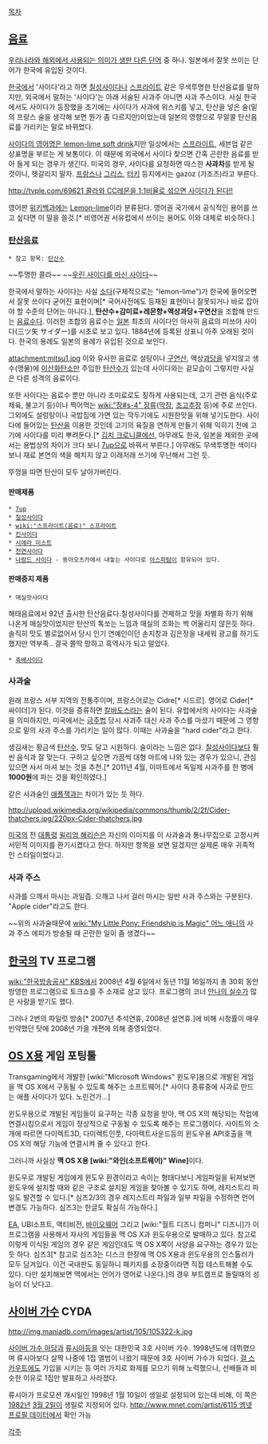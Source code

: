 [[목차]]

== [[음료]] ==
[[콩글리시|우리나라와 해외에서 사용되는 의미가 생판 다른 단어]] 중 하나. 일본에서 잘못 쓰이는 단어가 한국에 유입된 것이다.

[[한국]]에서 '사이다'라고 하면 [[칠성사이다]]나 [[스프라이트]] 같은 무색투명한 탄산음료를 말하지만, 외국에서 말하는 '사이다'는 아래 서술된 사과주 아니면 사과 주스이다. 사실 한국에서도 사이다가 등장했을 초기에는 사이다가 사과에 위스키를 넣고, 탄산을 넣은 술(밑의 프랑스 술을 생각해 보면 뭔가 좀 다르지만)이었는데 일본의 영향으로 무알콜 탄산음료를 가리키는 말로 바뀌었다.

[http://englishsamsam.tistory.com/entry/%ED%83%84%EC%82%B0%EC%9D%8C%EB%A3%8C-%EC%82%AC%EC%9D%B4%EB%8B%A4-%EC%BD%9C%EB%9D%BC%EB%A5%BC-%EC%98%81%EC%96%B4%EB%A1%9C 사이다의 영어명은 lemon-lime soft drink]지만 일상에서는 [[스프라이트]], 세븐업 같은 상표명을 부르는 게 보통이다. 이 때문에 외국에서 사이다 찾으면 간혹 곤란한 음료를 받아 들게 되는 경우가 생긴다. 미국의 경우, 사이다를 요청하면 따스한 '''사과차'''를 받게 될 것이니, 헷갈리지 말자. [[프랑스]]나 [[그리스]], [[터키]] 등지에서는 gazoz (가조즈)라고 부른다.

[[http://tvple.com/69621 콜라와 CC레몬을 1:1비율로 섞으면 사이다가 된다!!]]

영어판 [[위키백과]]에는 [http://en.wikipedia.org/wiki/Lemon-lime Lemon-lime]이라 분류된다. 영어권 국가에서 공식적인 용어를 쓰고 싶다면 이 말을 쓸것.[* 비영어권 서유럽에서 쓰이는 용어도 이와 대체로 비슷하다.]

=== [[탄산음료]] ===
 * 참고 항목: [[탄산수]]
~~투명한 콜라~~
~~[[개드립|우린 사이다를 마신 사이다]]~~

한국에서 말하는 사이다는 사실 [[소다]](구체적으로는 "lemon-lime")가 한국에 들어오면서 잘못 쓰이다 굳어진 표현이며[* 국어사전에도 등재된 표현이니 잘못되거나 바로 잡아야 할 수준의 단어는 아니다.], '''탄산수+감미료+레몬향+액상과당+구연산'''을 조합해 만드는 [[음료수]]다. 이러한 조합의 음료수는 [[일본]] 최초의 사이다인 아사히 음료의 미쓰야 사이다(三ツ矢 サイダー)를 시초로 보고 있다. 1884년에 등록된 상표니 아주 오래된 것이다. 한국의 용례도 일본의 용례가 유입된 것으로 보인다.

attachment:mitsu1.jpg
이와 유사한 음료로 설탕이나 [[구연산]], 액상[[과당]]을 넣지않고 생수(맹물)에 [[이산화탄소]]만 주입한 [[탄산수]]가 있는데 사이다와는 겉모습이 그렇지만 사실은 다른 성격의 음료이다.

또한 사이다는 음료수 뿐만 아니라 조미료로도 징하게 사용되는데, 고기 관련 음식(주로 제육, 불고기 등)이나 찍어먹는 [[wiki:"장#s-4" 장]]류([[막장]], [[초고추장]] 등)에 주로 쓰인다. 그외에도 설렁탕이나 국밥집에 가면 있는 깍두기에도 시원한맛을 위해 넣기도한다. 사이다에 들어있는 [[탄산]]을 이용한 것인데 고기의 육질을 연하게 만들기 위해 익히기 전에 고기에 사이다를 미리 뿌려둔다.[* [[김치 크로니클]]에선, 아무래도 한국, 일본을 제외한 곳에서는 용법상의 차이가 크다 보니 [[7up]]으로 바꿔서 부른다.] 아무래도 무색투명한 색이다 보니 재료 본연의 색을 해치지 않고 이래저래 쓰기에 무난해서 그런 듯.

뚜껑을 따면 탄산이 모두 날아가버린다.
==== 판매제품 ====
 * [[7up]]
 * [[칠성사이다]]
 * [[wiki:"스프라이트(음료)" 스프라이트]]
 * [[킨사이다]]
 * [[시에라 미스트]]
 * [[천연사이다]]
 * [[나랑드 사이다]] - 동아오츠카에서 내놓는 사이다로 [[아스파탐]]이 함유되어 있다.

==== 판매중지 제품 ====
 * 매실맛사이다
해태음료에서 92년 출시한 탄산음료다.칠성사이다를 견제하고 맛을 차별화 하기 위해 나온게 매실맛이었지만 탄산의 톡쏘는 느낌과 매실의 조화는 썩 어울리지 않은듯 하다. 솔직히 맛도 별로없어서 당시 인기 연예인이던 손지창과 김은정을 내세워 광고를 하기도 했지만 역부족.. 결국 쫄딱 망하고 흑역사가 되고 말았다. 
 * [[축배사이다]]

=== 사과술 ===
원래 프랑스 서부 지역의 전통주이며, 프랑스어로는 Cidre[* 시드르]. 영어로 Cider[* 싸이더]가 된다. 이것을 증류하면 [[칼바도스]]라는 술이 된다. 유럽에서의 사이다는 사과술을 의미하지만, 미국에서는 [[금주법]] 당시 사과주 대신 사과 주스를 마셨기 때문에 그 영향으로 밑의 사과 주스를 가리키는 일이 많다. 이때는 사과술을 "hard cider"라고 한다.

생김새는 황금색 [[탄산수]]. 맛도 달고 시원하다. 술이라는 느낌은 없다. [[칠성사이다]]보다 훨씬 음식과 잘 맞는다. 구하고 싶으면 가끔씩 대형 마트에 나와 있는 경우가 있으니, 관심 있으면 사서 마셔 보는 것을 추천.[* 2011년 4월, 이마트에서 독일제 사과주를 한 병에 '''1000원'''에 파는 것을 확인하였다.]

같은 사과술인 [[애플잭/동음이의어|애플잭]]과는 차이가 있는 듯 하다.

http://upload.wikimedia.org/wikipedia/commons/thumb/2/2f/Cider-thatchers.jpg/220px-Cider-thatchers.jpg

[[미국]]의 전 [[대통령]] [[윌리엄 해리슨]]은 자신의 이미지를 이 사과술과 통나무집으로 고정시켜 서민적 이미지를 환기시켰다고 한다. 하지만 항목을 보면 알겠지만 실제론 매우 귀족적인 스타일이었다고.

=== 사과 주스 ===
사과를 으깨서 마시는 과일즙. 으깨고 나서 걸러 마시는 일반 사과 주스와는 구분된다. "Apple cider"라고도 한다.

~~위의 사과술때문에 [[wiki:"My Little Pony: Friendship is Magic" 어느 애니]]의 사과 주스 에피가 방송될 때 곤란한 일이 좀 생겼다~~

== [[한국]]의 TV 프로그램 ==
[[wiki:"한국방송공사" KBS]]에서 2008년 4월 6일에서 동년 11월 16일까지 총 30회 동안 방영한 프로그램으로 토크쇼를 주 소재로 삼고 있다. 프로그램의 코너 [[안나의 실수]]가 많은 사랑을 받기도 했다.

그러나 2번의 파일럿 방송[* 2007년 추석연휴, 2008년 설연휴.]에 비해 시청률이 매우 빈약했던 탓에 2008년 가을 개편에 의해 종영되었다.

== [[OS X]]용 게임 포팅툴 ==
Transgaming에서 개발한 [wiki:"Microsoft Windows" 윈도우]용으로 개발된 게임을 맥 OS X에서 구동될 수 있도록 해주는 소프트웨어.[* 사이다 종류중에 사과로 만드는 애플 사이다가 있다. 노린건가...]

윈도우용으로 개발된 게임들이 요구하는 각종 요청을 받아, 맥 OS X의 해당되는 작업에 연결시킴으로서 게임이 정상적으로 구동될 수 있도록 해주는 프로그램이다. 사이트의 소개에 따르면 다이렉트3D, 다이렉트인풋, 다이렉트사운드등의 윈도우용 API호출을 맥 OS X의 해당 기능에 연결시켜 줄 수 있다고 한다.

그러니까 사실상 '''맥 OS X용 [wiki:"와인(소프트웨어)" Wine]'''이다.

윈도우로 개발된 게임에게 윈도우 환경이라고 속이는 형태다보니 게임파일을 뒤져보면 윈도우에 설치할 때와 같은 구조로 설치된 게임을 찾아볼 수 있기도 하며, 레지스트리 파일도 발견할 수 있다.[* 심즈2/3의 경우 레지스트리 파일과 일부 파일을 수정하면 언어 변경도 가능하다. 심즈3는 한글도 확실히 가능하다.]

[[EA]], UBI소프트, 액티비전, [[바이오웨어]] 그리고 [wiki:"월트 디즈니 컴퍼니" 디즈니]가 이 프로그램을 사용해서 자사의 게임들을 맥 OS X과 윈도우용으로 발매하고 있다. 참고로 이렇게 이식된 게임의 경우 같은 게임인데도 맥 OS X쪽이 사양을 요구하는 경우가 있는듯 하다. 심즈3[*  참고로 심즈3는 디스크 한장에 맥 OS X용과 윈도우용의 인스톨러가 모두 담겨있다. 이건 국내판도 동일하니 패키지를 소장중이라면 직접 테스트해볼 수도 있다. 다만 설치해보면 맥에서는 언어가 영어로 나온다.]의 경우 부트캠프로 돌릴때의 성능이 더 낫다고.

== [[사이버 가수]] CYDA ==
http://img.maniadb.com/images/artist/105/105322-k.jpg

[[사이버 가수 아담]]과 [[류시아]]등을 잇는 대한민국 3호 사이버 가수. 1998년도에 데뷔했으며 류시아보다 살짝 나중에 1집 앨범이 나왔기 때문에 3호 사이버 가수가 되었다. [[걸 스카우트]]에도 가입을 시키는 등 여러 가지로 화제를 모으기 위해 노력했으나, 선배들과 비슷한 이유로 1집만 발표하고 사라졌다.

류시아가 프로모션 개시일인 1998년 1월 10일이 생일로 설정되어 있는데 비해, 이 쪽은 [[1982년]] [[3월 2일]]이 생일로 지정되어 있다. [[http://www.mnet.com/artist/6115 엠넷 프로필 데이터]]에서 확인 가능

[[각주]]
